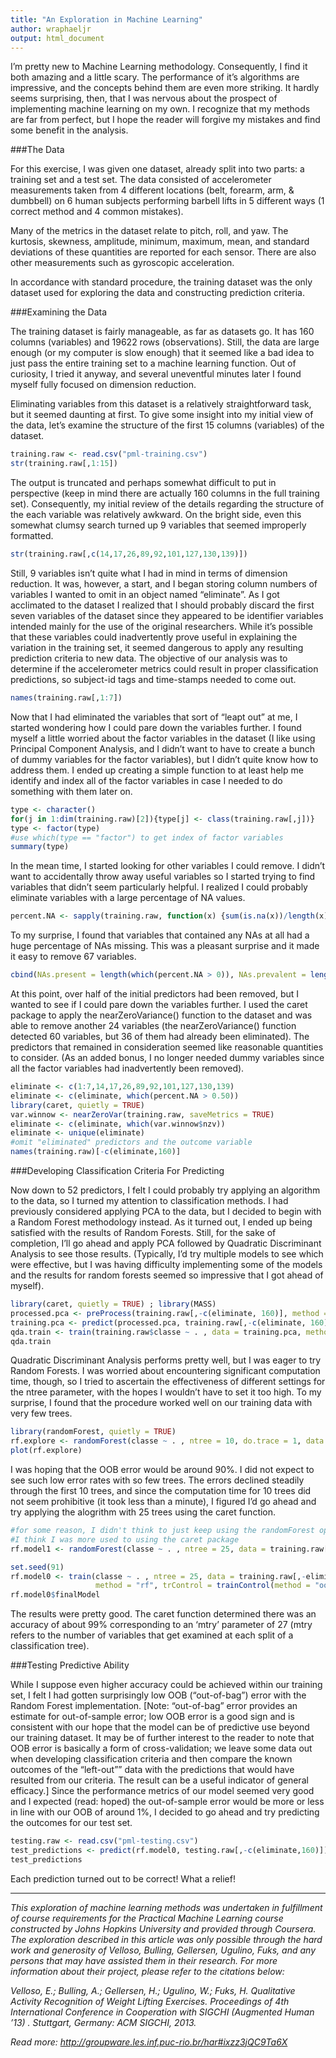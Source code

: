 ```yaml
---
title: "An Exploration in Machine Learning"
author: wraphaeljr
output: html_document
---
```


I'm pretty new to Machine Learning methodology. Consequently, I find it both amazing and a little scary. The performance of it's algorithms are impressive, and the concepts behind them are even more striking. It hardly seems surprising, then, that I was nervous about the prospect of implementing machine learning on my own. I recognize that my methods are far from perfect, but I hope the reader will forgive my mistakes and find some benefit in the analysis.

###The Data

For this exercise, I was given one dataset, already split into two parts: a training set and a test set. The data consisted of accelerometer measurements taken from 4 different locations (belt, forearm, arm, & dumbbell) on 6 human subjects performing barbell lifts in 5 different ways (1 correct method and 4 common mistakes).

Many of the metrics in the dataset relate to pitch, roll, and yaw. The kurtosis, skewness, amplitude, minimum, maximum, mean, and standard deviations of these quantities are reported for each sensor. There are also other measurements such as gyroscopic acceleration.

In accordance with standard procedure, the training dataset was the only dataset used for exploring the data and constructing prediction criteria.

###Examining the Data

The training dataset is fairly manageable, as far as datasets go. It has 160 columns (variables) and 19622 rows (observations). Still, the data are large enough (or my computer is slow enough) that it seemed like a bad idea to just pass the entire training set to a machine learning function. Out of curiosity, I tried it anyway, and several uneventful minutes later I found myself fully focused on dimension reduction.

Eliminating variables from this dataset is a relatively straightforward task, but it seemed daunting at first. To give some insight into my initial view of the data, let's examine the structure of the first 15 columns (variables) of the dataset.

```r
training.raw <- read.csv("pml-training.csv")
str(training.raw[,1:15])
```

The output is truncated and perhaps somewhat difficult to put in perspective (keep in mind there are actually 160 columns in the full training set). Consequently, my initial review of the details regarding the structure of the each variable was relatively awkward. On the bright side, even this somewhat clumsy search turned up 9 variables that seemed improperly formatted.

```r
str(training.raw[,c(14,17,26,89,92,101,127,130,139)])
```

Still, 9 variables isn't quite what I had in mind in terms of dimension reduction.  It was, however, a start, and I began storing column numbers of variables I wanted to omit in an object named "eliminate". As I got acclimated to the dataset I realized that I should probably discard the first seven variables of the dataset since they appeared to be identifier variables intended mainly for the use of the original researchers. While it's possible that these variables could inadvertently prove useful in explaining the variation in the training set, it seemed dangerous to apply any resulting prediction criteria to new data. The objective of our analysis was to determine if the accelerometer metrics could result in proper classification predictions, so subject-id tags and time-stamps needed to come out.

```r
names(training.raw[,1:7])
```

Now that I had eliminated the variables that sort of "leapt out" at me, I started wondering how I could pare down the variables further. I found myself a little worried about the factor variables in the dataset (I like using Principal Component Analysis, and I didn't want to have to create a bunch of dummy variables for the factor variables), but I didn't quite know how to address them.  I ended up creating a simple function to at least help me identify and index all of the factor variables in case I needed to do something with them later on.

```r
type <- character()
for(j in 1:dim(training.raw)[2]){type[j] <- class(training.raw[,j])}
type <- factor(type)
#use which(type == "factor") to get index of factor variables
summary(type)
```

In the mean time, I started looking for other variables I could remove.  I didn't want to accidentally throw away useful variables so I started trying to find variables that didn't seem particularly helpful. I realized I could probably eliminate variables with a large percentage of NA values.

```r
percent.NA <- sapply(training.raw, function(x) {sum(is.na(x))/length(x)})
```

To my surprise, I found that variables that contained any NAs at all had a huge percentage of NAs missing. This was a pleasant surprise and it made it easy to remove 67 variables.

```r
cbind(NAs.present = length(which(percent.NA > 0)), NAs.prevalent = length(which(percent.NA > 0.95)))
```

At this point, over half of the initial predictors had been removed, but I wanted to see if I could pare down the variables further. I used the caret package to apply the nearZeroVariance() function to the dataset and was able to remove another 24 variables (the nearZeroVariance() function detected 60 variables, but 36 of them had already been eliminated). The predictors that remained in consideration seemed like reasonable quantities to consider. (As an added bonus, I no longer needed dummy variables since all the factor variables had inadvertently been removed).

```r
eliminate <- c(1:7,14,17,26,89,92,101,127,130,139)
eliminate <- c(eliminate, which(percent.NA > 0.50))
library(caret, quietly = TRUE)
var.winnow <- nearZeroVar(training.raw, saveMetrics = TRUE)
eliminate <- c(eliminate, which(var.winnow$nzv))
eliminate <- unique(eliminate)
#omit "eliminated" predictors and the outcome variable
names(training.raw)[-c(eliminate,160)]
```

###Developing Classification Criteria For Predicting

Now down to 52 predictors, I felt I could probably try applying an algorithm to the data, so I turned my attention to classification methods. I had previously considered applying PCA to the data, but I decided to begin with a Random Forest methodology instead.  As it turned out, I ended up being satisfied with the results of Random Forests.  Still, for the sake of completion, I'll go ahead and apply PCA followed by Quadratic Discriminant Analysis to see those results. (Typically, I'd try multiple models to see which were effective, but I was having difficulty implementing some of the models and the results for random forests seemed so impressive that I got ahead of myself).

```r
library(caret, quietly = TRUE) ; library(MASS)
processed.pca <- preProcess(training.raw[,-c(eliminate, 160)], method = "pca", thresh = 0.99)
training.pca <- predict(processed.pca, training.raw[,-c(eliminate, 160)])
qda.train <- train(training.raw$classe ~ . , data = training.pca, method = "qda")
qda.train
```

Quadratic Discriminant Analysis performs pretty well, but I was eager to try Random Forests. I was worried about encountering significant computation time, though, so I tried to ascertain the effectiveness of different settings for the ntree parameter, with the hopes I wouldn't have to set it too high. To my surprise, I found that the procedure worked well on our training data with very few trees.

```r
library(randomForest, quietly = TRUE)
rf.explore <- randomForest(classe ~ . , ntree = 10, do.trace = 1, data = training.raw[,-eliminate])
plot(rf.explore)
```

I was hoping that the OOB error would be around 90%.  I did not expect to see such low error rates with so few trees.  The errors declined steadily through the first 10 trees, and since the computation time for 10 trees did not seem prohibitive (it took less than a minute), I figured I'd go ahead and try applying the alogrithm with 25 trees using the caret function.

```r
#for some reason, I didn't think to just keep using the randomForest option.
#I think I was more used to using the caret package
rf.model1 <- randomForest(classe ~ . , ntree = 25, data = training.raw[,-eliminate])
```
```r
set.seed(91)
rf.model0 <- train(classe ~ . , ntree = 25, data = training.raw[,-eliminate],  
                   method = "rf", trControl = trainControl(method = "oob"))
rf.model0$finalModel
```

The results were pretty good. The caret function determined there was an accuracy of about 99% corresponding to an 'mtry' parameter of 27 (mtry refers to the number of variables that get examined at each split of a classification tree).

###Testing Predictive Ability

While I suppose even higher accuracy could be achieved within our training set, I felt I had gotten surprisingly low OOB ("out-of-bag") error with the Random Forest implementation. [Note: "out-of-bag" error provides an estimate for out-of-sample error; low OOB error is a good sign and is consistent with our hope that the model can be of predictive use beyond our training dataset.  It may be of further interest to the reader to note that OOB error is basically a form of cross-validation; we leave some data out when developing classification criteria and then compare the known outcomes of the "left-out"" data with the predictions that would have resulted from our criteria. The result can be a useful indicator of general efficacy.] Since the performance metrics of our model seemed very good and I expected (read: hoped) the out-of-sample error would be more or less in line with our OOB of around 1%, I decided to go ahead and try predicting the outcomes for our test set.

```r
testing.raw <- read.csv("pml-testing.csv")
test_predictions <- predict(rf.model0, testing.raw[,-c(eliminate,160)])
test_predictions
```

Each prediction turned out to be correct! What a relief!

----

*This exploration of machine learning methods was undertaken in fulfillment of course requirements for the Practical Machine Learning course constructed by Johns Hopkins University and provided through Coursera. The exploration described in this article was only possible through the hard work and generosity of Velloso, Bulling, Gellersen, Ugulino, Fuks, and any persons that may have assisted them in their research. For more information about their project, please refer to the citations below:*

*Velloso, E.; Bulling, A.; Gellersen, H.; Ugulino, W.; Fuks, H. Qualitative Activity Recognition of Weight Lifting Exercises. Proceedings of 4th International Conference in Cooperation with SIGCHI (Augmented Human '13) . Stuttgart, Germany: ACM SIGCHI, 2013.*

*Read more: <http://groupware.les.inf.puc-rio.br/har#ixzz3jQC9Ta6X>*
